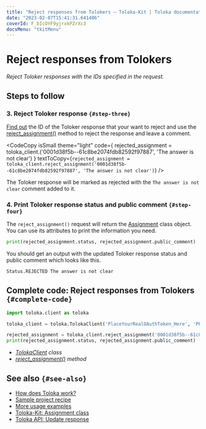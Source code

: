 ```yaml
---
title: "Reject responses from Tolokers — Toloka-Kit | Toloka documentation"
date: "2023-02-07T15:41:31.641406"
coverId: F_bIcOYF9yjrxkPZrXc3
docsMenu: "tkitMenu"
---
```



# Reject responses from Tolokers

_Reject Toloker responses with the IDs specified in the request._

## Steps to follow

<Import/>

<Instantiate/>

### 3. Reject Toloker response `{#step-three}`

[Find out](/docs/toloka-kit/recipes/get-responses) the ID of the Toloker response that your want to reject and use the [reject_assignment()](/docs/toloka-kit/reference/toloka.client.TolokaClient.reject_assignment) method to reject the response and leave a comment.

<CodeCopy
  isSmall
  theme="light"
  code={
    <HighlightChildren language="python">
      rejected_assignment = toloka_client.<Term term="reject_assignment"><RejectAssignment/></Term>('0001d38f5b--61c8be2074fdb82592f97887', 'The answer is not clear')
    </HighlightChildren>
  }
  textToCopy={`rejected_assignment = toloka_client.reject_assignment('0001d38f5b--61c8be2074fdb82592f97887', 'The answer is not clear')`}
/>

The Toloker response will be marked as rejected with the `The answer is not clear` comment added to it.

### 4. Print Toloker response status and public comment `{#step-four}`

The `reject_assignment()` request will return the [Assignment](/docs/toloka-kit/reference/toloka.client.assignment.Assignment) class object. You can use its attributes to print the information you need.

```python
print(rejected_assignment.status, rejected_assignment.public_comment)
```

You should get an output with the updated Toloker response status and public comment which looks like this.

```bash
Status.REJECTED The answer is not clear
```

## Complete code: Reject responses from Tolokers `{#complete-code}`

```python
import toloka.client as toloka

toloka_client = toloka.TolokaClient('PlaceYourRealOAuthToken_Here', 'PRODUCTION')

rejected_assignment = toloka_client.reject_assignment('0001d38f5b--61c8be2074fdb82592f97887', 'The answer is not clear')
print(rejected_assignment.status, rejected_assignment.public_comment)
```

<Note mode="tip" title="List of classes and methods used in this recipe">

- _[TolokaClient](/docs/toloka-kit/reference/toloka.client.TolokaClient) class_
- _[reject_assignment()](/docs/toloka-kit/reference/toloka.client.TolokaClient.reject_assignment) method_

</Note>

## See also `{#see-also}`

- [How does Toloka work?](/docs/guide/overview)
- [Sample project recipe](/docs/toloka-kit/recipes/learn-basics)
- [More usage examples](/docs/toloka-kit/recipes/use-cases)
- [Toloka-Kit: Assignment class](/docs/toloka-kit/reference/toloka.client.assignment.Assignment)
- [Toloka API: Update response](https://toloka.ai/docs/api/api-reference/#patch-/assignments/-id-)
